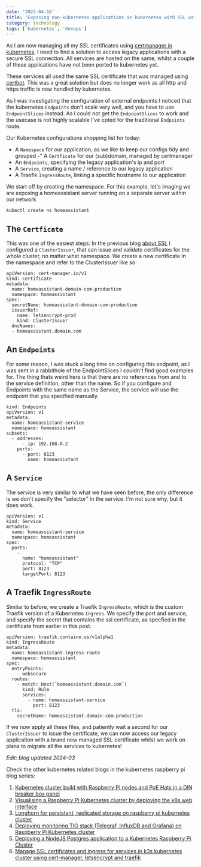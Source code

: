 ```yaml
---
date: '2023-04-16'
title: 'Exposing non-kubernetes applications in kubernetes with SSL using traefik and certmanager'
category: technology
tags: ['kubernetes', 'devops']
---
```


As I am now managing all my SSL certificates using [certmanager in kubernetes](./manage-ssl-certificates-and-ingress-for-services-in-k3s-kubernetes-cluster-using-cert-manager-letsencrypt-and-traefikt), I need to find a solution to access legacy applications with a secure SSL connection. All services are hosted on the same, whilst a couple of these applications have not been ported to kubernetes yet.

These services all used the same SSL certificate that was managed using [certbot](https://certbot.eff.org/). This was a great solution but does no longer work as all http and https traffic is now handled by kubernetes.

As I was investigating the configuration of external endpoints I noticed that the kubernetes `Endpoints` don't scale very well, and you have to use `EndpointSlices` instead. As I could not get the `EndpointSlices` to work and the usecase is not highly scalable I've opted for the traditional `Endpoints` route.

Our Kubernetes configurations shopping list for today:
- A `Namespace` for our application, as we like to keep our configs tidy and grouped
-" A `Certficate` for our (sub)domain, managed by certmanager
- An `Endpoints`, specifying the legacy application's ip and port
- A `Service`, creating a name / reference to our legacy application
- A Traefik  `IngressRoute`, linking a specific hostname to our application

We start off by creating the namespace. For this example, let's imaging we are exposing a homeassistant server running on a separate server within our network

```
kubectl create ns homeassistant
```

## The `Certficate`

This was one of the easiest steps: In the previous blog [about SSL](./manage-ssl-certificates-and-ingress-for-services-in-k3s-kubernetes-cluster-using-cert-manager-letsencrypt-and-traefikt) I configured a `ClusterIssuer`, that can issue and validate certificates for the whole cluster, no matter what namespace. We create a new certificate in the namespace and refer to the ClusterIssuer like so:
```
apiVersion: cert-manager.io/v1
kind: Certificate
metadata:
  name: homeassistant-domain-com-production
  namespace: homeassistant
spec:
  secretName: homeassistant-domain-com-production
  issuerRef:
    name: letsencrypt-prod
    kind: ClusterIssuer
  dnsNames:
  - homeassistant.domain.com
```

## An `Endpoints`

For some reason, I was stuck a long time on configuring this endpoint, as I was sent in a rabbithole of the EndpointSlices I couldn't find good examples for. The thing thats weird here is that there are no references from and to the service definition, other than the name. So if you configure and Endpoints with the same name as the Service, the service will use the endpoint that you specified manually.
```
kind: Endpoints
apiVersion: v1
metadata:
  name: homeassistant-service
  namespace: homeassistant
subsets:
  - addresses:
      - ip: 192.168.0.2
    ports:
      - port: 8123
        name: homeassistant
```

## A `Service`

The service is very similar to what we have seen before, the only difference is we don't specify the "selector" in the service. I'm not sure why, but it does work.

```
apiVersion: v1
kind: Service
metadata:
  name: homeassistant-service
  namespace: homeassistant
spec:
  ports:
    -
      name: "homeassistant"
      protocol: "TCP"
      port: 8123
      targetPort: 8123
```

## A Traefik  `IngressRoute`

Similar to before, we create a Traefik `IngressRoute`, which is the custom Traefik version of a Kubernetes `Ingress`. We specify the port and service, and specify the secret that contains the ssl certificate, as specfied in the certificate from earlier in this post.
```
apiVersion: traefik.containo.us/v1alpha1
kind: IngressRoute
metadata:
  name: homeassistant-ingress-route
  namespace: homeassistant
spec:
  entryPoints:
    - websecure
  routes:
    - match: Host(`homeassistant.domain.com`)
      kind: Rule
      services:
        - name: homeassistant-service
          port: 8123
  tls:
    secretName: homeassistant-domain-com-production
```

If we now apply all these files, and patiently wait a second for our `ClusterIssuer` to issue the certificate, we can now access our legacy application with a brand new managed SSL certificate whilst we work on plans to migrate all the services to kubernetes!

*Edit: blog updated 2024-03*

Check the other kubernetes related blogs in the kubernetes raspberry pi blog series:

1. [Kubernetes cluster build with Raspberry Pi nodes and PoE Hats in a DIN breaker box panel](../blog/kubernetes-cluster-build-with-raspberry-pi-and-poe-hats)
2. [Visualising a Raspberry Pi Kubernetes cluster by deploying the k8s web interface](../blog/visualising-raspberry-pi-kubernetes-cluster-by-deploying-the-k8s-interface)
3. [Longhorn for persistant, replicated storage on raspberry pi kubernetes cluster](../blog/installing-longhorn-for-persistent-replicated-storage-on-raspberry-pi-kubernetes-cluster)
4. [Deploying monitoring TIG stack (Telegraf, InfluxDB and Grafana) on Raspberry Pi Kubernetes cluster](../blog/deploying-monitoring-tig-stack-telegraf-influxdb-grafana-on-raspberry-pi-kubernetes-cluster)
5. [Deploying a NodeJS Postgres application to a Kubernetes Raspberry Pi Cluster](../blog/deploying-a-nodejs-postgres-application-to-kubernetes-raspberry-pi-cluster)
6. [Manage SSL certificates and ingress for services in k3s kubernetes cluster using cert-manager, letsencrypt and traefik](../blog/manage-ssl-certificates-and-ingress-for-services-in-k3s-kubernetes-cluster-using-cert-manager-letsencrypt-and-traefik)
